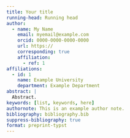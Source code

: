 ```yaml
---
title: Your title
running-head: Running head
author:
  - name: My Name
    email: myemail@example.com
    orcid: 0000-0000-0000-0000
    url: https://
    corresponding: true
    affiliation:
      - ref: 1
affiliations:
  - id: 1
    name: Example University
    department: Example Department
abstract: |
  Abstract.
keywords: [list, keywords, here]
authornote: This is an example author note.
bibliography: bibliography.bib
suppress-bibliography: true
format: preprint-typst
---
```


